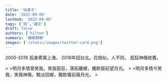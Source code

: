 ```yaml
---
title: '採桑子'
date: '2022-09-09'
lastmod: '2022-09-09'
tags: ['詞','雜文']
draft: false
authors: ['hilton']
summary: '離鄉歸鄉'
images: ['/static/images/twitter-card.png']
---
```


2005-2018 孤身寄寓上海， 2018年回台北。花相似，人不同， 孤狂神傷依舊。
<div className="text-2xl">
>
>明月多情曾笑我，笑我孤狂，落拓離鄉，獨飲窗前望月光。
>
>明月多情今笑我，笑我神傷，黯淡回鄉，獨飲竈前窺月光。
>
</div>



